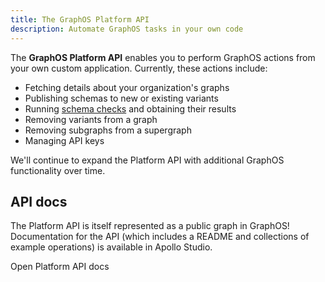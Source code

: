 ```yaml
---
title: The GraphOS Platform API
description: Automate GraphOS tasks in your own code
---
```


The **GraphOS Platform API** enables you to perform GraphOS actions from your own custom application. Currently, these actions include:

- Fetching details about your organization's graphs
- Publishing schemas to new or existing variants
- Running [schema checks](./schema-checks/) and obtaining their results
- Removing variants from a graph
- Removing subgraphs from a supergraph
- Managing API keys

We'll continue to expand the Platform API with additional GraphOS functionality over time.

## API docs

The Platform API is itself represented as a public graph in GraphOS! Documentation for the API (which includes a README and collections of example operations) is available in Apollo Studio.

<p>
  <ButtonLink
    size="md"
    colorScheme="indigo"
    href="https://studio.apollographql.com/public/apollo-platform/home?variant=main"
  >
    Open Platform API docs
  </ButtonLink>
</p>
